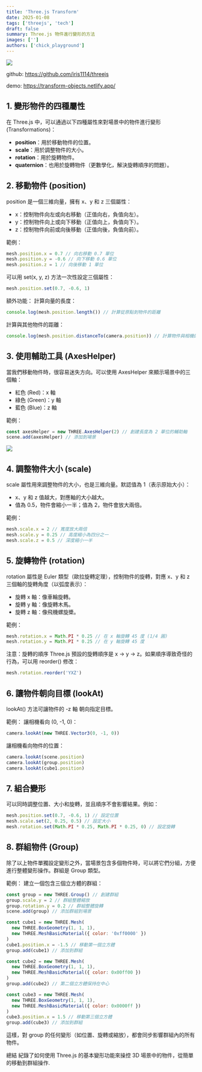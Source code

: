 ```yaml
---
title: 'Three.js Transform'
date: 2025-01-08
tags: ['threejs', 'tech']
draft: false
summary: Three.js 物件進行變形的方法
images: ['']
authors: ['chick_playground']
---
```


![](/static/images/threejs/transform/transform.png)

github: https://github.com/iris1114/threejs

demo: https://transform-objects.netlify.app/

## 1. 變形物件的四種屬性

在 Three.js 中，可以通過以下四種屬性來對場景中的物件進行變形 (Transformations)：

- **position**：用於移動物件的位置。
- **scale**：用於調整物件的大小。
- **rotation**：用於旋轉物件。
- **quaternion**：也用於旋轉物件（更數學化，解決旋轉順序的問題）。

## 2. 移動物件 (position)

position 是一個三維向量，擁有 x、y 和 z 三個屬性：

- x：控制物件向左或向右移動（正值向右，負值向左）。
- y：控制物件向上或向下移動（正值向上，負值向下）。
- z：控制物件向前或向後移動（正值向後，負值向前）。

範例：

```js
mesh.position.x = 0.7 // 向右移動 0.7 單位
mesh.position.y = -0.6 // 向下移動 0.6 單位
mesh.position.z = 1 // 向後移動 1 單位
```

可以用 set(x, y, z) 方法一次性設定三個屬性：

```js
mesh.position.set(0.7, -0.6, 1)
```

額外功能：
計算向量的長度：

```js
console.log(mesh.position.length()) // 計算從原點到物件的距離
```

計算與其他物件的距離：

```js
console.log(mesh.position.distanceTo(camera.position)) // 計算物件與相機的距離
```

## 3. 使用輔助工具 (AxesHelper)

當我們移動物件時，很容易迷失方向。可以使用 AxesHelper 來顯示場景中的三個軸：

- 紅色 (Red)：x 軸
- 綠色 (Green)：y 軸
- 藍色 (Blue)：z 軸

範例：

```js
const axesHelper = new THREE.AxesHelper(2) // 創建長度為 2 單位的輔助軸
scene.add(axesHelper) // 添加到場景
```

![](/static/images/threejs/transform/transform.png)

## 4. 調整物件大小 (scale)

scale 屬性用來調整物件的大小，也是三維向量。默認值為 1（表示原始大小）：

- x、y 和 z 值越大，對應軸的大小越大。
- 值為 0.5，物件會縮小一半；值為 2，物件會放大兩倍。

範例：

```js
mesh.scale.x = 2 // 寬度放大兩倍
mesh.scale.y = 0.25 // 高度縮小為四分之一
mesh.scale.z = 0.5 // 深度縮小一半
```

## 5. 旋轉物件 (rotation)

rotation 屬性是 Euler 類型（歐拉旋轉定理），控制物件的旋轉，對應 x、y 和 z 三個軸的旋轉角度（以弧度表示）：

- 旋轉 x 軸：像車輪旋轉。
- 旋轉 y 軸：像旋轉木馬。
- 旋轉 z 軸：像飛機螺旋槳。

範例：

```js
mesh.rotation.x = Math.PI * 0.25 // 在 x 軸旋轉 45 度 (1/4 圓)
mesh.rotation.y = Math.PI * 0.25 // 在 y 軸旋轉 45 度
```

注意：旋轉的順序
Three.js 預設的旋轉順序是 x -> y -> z。如果順序導致奇怪的行為，可以用 reorder() 修改：

```js
mesh.rotation.reorder('YXZ')
```

## 6. 讓物件朝向目標 (lookAt)

lookAt() 方法可讓物件的 -z 軸 朝向指定目標。

範例：
讓相機看向 (0, -1, 0)：

```js
camera.lookAt(new THREE.Vector3(0, -1, 0))
```

讓相機看向物件的位置：

```js
camera.lookAt(scene.position)
camera.lookAt(group.position)
camera.lookAt(cube1.position)
```

## 7. 組合變形

可以同時調整位置、大小和旋轉，並且順序不會影響結果。例如：

```js
mesh.position.set(0.7, -0.6, 1) // 設定位置
mesh.scale.set(2, 0.25, 0.5) // 設定大小
mesh.rotation.set(Math.PI * 0.25, Math.PI * 0.25, 0) // 設定旋轉
```

## 8. 群組物件 (Group)

除了以上物件單獨設定變形之外，當場景包含多個物件時，可以將它們分組，方便進行整體變形操作。群組是 Group 類型。

範例：
建立一個包含三個立方體的群組：

```js
const group = new THREE.Group() // 創建群組
group.scale.y = 2 // 群組整體縮放
group.rotation.y = 0.2 // 群組整體旋轉
scene.add(group) // 添加群組到場景

const cube1 = new THREE.Mesh(
  new THREE.BoxGeometry(1, 1, 1),
  new THREE.MeshBasicMaterial({ color: '0xff0000' })
)
cube1.position.x = -1.5 // 移動第一個立方體
group.add(cube1) // 添加到群組

const cube2 = new THREE.Mesh(
  new THREE.BoxGeometry(1, 1, 1),
  new THREE.MeshBasicMaterial({ color: 0x00ff00 })
)
group.add(cube2) // 第二個立方體保持在中心

const cube3 = new THREE.Mesh(
  new THREE.BoxGeometry(1, 1, 1),
  new THREE.MeshBasicMaterial({ color: 0x0000ff })
)
cube3.position.x = 1.5 // 移動第三個立方體
group.add(cube3) // 添加到群組
```

這樣，對 group 的任何變形（如位置、旋轉或縮放），都會同步影響群組內的所有物件。

總結
紀錄了如何使用 Three.js 的基本變形功能來操控 3D 場景中的物件，從簡單的移動到群組操作.
